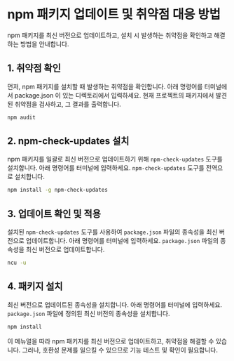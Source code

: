 ﻿---
sidebar_position: 80
---

# npm 패키지 업데이트 및 취약점 대응 방법

npm 패키지를 최신 버전으로 업데이트하고, 설치 시 발생하는 취약점을 확인하고 해결하는 방법을 안내합니다.

## 1. 취약점 확인

먼저, npm 패키지를 설치할 때 발생하는 취약점을 확인합니다. 아래 명령어를 터미널에서 package.json 이 있는 디렉토리에서 입력하세요. 현재 프로젝트의 패키지에서 발견된 취약점을 검사하고, 그 결과를 출력합니다.

```bash
npm audit
```

## 2. npm-check-updates 설치

npm 패키지를 일괄로 최신 버전으로 업데이트하기 위해 `npm-check-updates` 도구를 설치합니다. 아래 명령어를 터미널에 입력하세요. `npm-check-updates` 도구를 전역으로 설치합니다.

```bash
npm install -g npm-check-updates
```

## 3. 업데이트 확인 및 적용

설치된 `npm-check-updates` 도구를 사용하여 `package.json` 파일의 종속성을 최신 버전으로 업데이트합니다. 아래 명령어를 터미널에 입력하세요. `package.json` 파일의 종속성을 최신 버전으로 업데이트합니다.

```bash
ncu -u
```

## 4. 패키지 설치

최신 버전으로 업데이트된 종속성을 설치합니다. 아래 명령어를 터미널에 입력하세요. `package.json` 파일에 정의된 최신 버전의 종속성을 설치합니다.

```bash
npm install
```

이 메뉴얼을 따라 npm 패키지를 최신 버전으로 업데이트하고, 취약점을 해결할 수 있습니다. 그러나, 호환성 문제를 일으킬 수 있으므로 기능 테스트 및 확인이 필요합니다.
